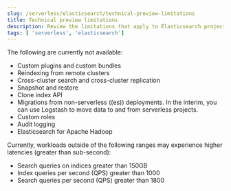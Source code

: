 ```yaml
---
slug: /serverless/elasticsearch/technical-preview-limitations
title: Technical preview limitations
description: Review the limitations that apply to Elasticsearch projects.
tags: [ 'serverless', 'elasticsearch']
---
```


<DocBadge template="technical preview" />

The following are currently not available:

- Custom plugins and custom bundles
- Reindexing from remote clusters
- Cross-cluster search and cross-cluster replication
- Snapshot and restore 
- Clone index API
- Migrations from non-serverless ((es)) deployments. In the interim, you can <DocLink slug="/serverless/elasticsearch/ingest-data-through-logstash" section="migrating-elasticsearch-data-using-logstash">use Logstash</DocLink> to move data to and from serverless projects.
- Custom roles 
- Audit logging
- Elasticsearch for Apache Hadoop

Currently, workloads outside of the following ranges may experience higher latencies (greater than sub-second):

- Search queries on indices greater than 150GB
- Index queries per second (QPS) greater than 1000
- Search queries per second (QPS) greater than 1800